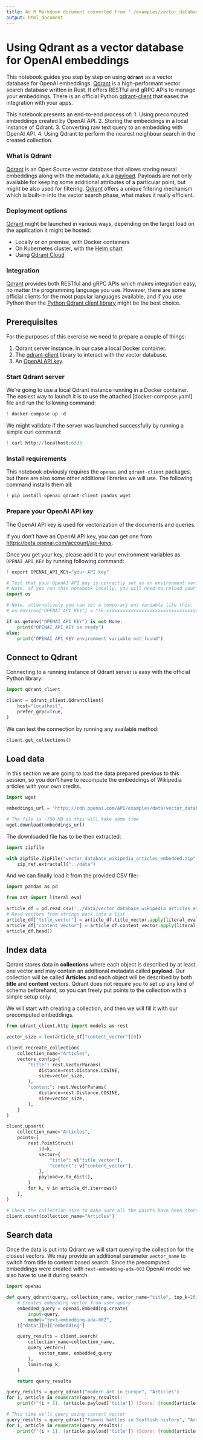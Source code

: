 ```yaml
---
title: An R Markdown document converted from "./examples/vector_databases/qdrant/Getting_started_with_Qdrant_and_OpenAI.ipynb"
output: html_document
---
```


# Using Qdrant as a vector database for OpenAI embeddings

This notebook guides you step by step on using **`Qdrant`** as a vector database for OpenAI embeddings. [Qdrant](https://qdrant.tech) is a high-performant vector search database written in Rust. It offers RESTful and gRPC APIs to manage your embeddings. There is an official Python [qdrant-client](https://github.com/qdrant/qdrant_client) that eases the integration with your apps.

This notebook presents an end-to-end process of:
1. Using precomputed embeddings created by OpenAI API.
2. Storing the embeddings in a local instance of Qdrant.
3. Converting raw text query to an embedding with OpenAI API.
4. Using Qdrant to perform the nearest neighbour search in the created collection.

### What is Qdrant

[Qdrant](https://qdrant.tech) is an Open Source vector database that allows storing neural embeddings along with the metadata, a.k.a [payload](https://qdrant.tech/documentation/payload/). Payloads are not only available for keeping some additional attributes of a particular point, but might be also used for filtering. [Qdrant](https://qdrant.tech) offers a unique filtering mechanism which is built-in into the vector search phase, what makes it really efficient.

### Deployment options

[Qdrant](https://qdrant.tech) might be launched in various ways, depending on the target load on the application it might be hosted:

- Locally or on premise, with Docker containers
- On Kubernetes cluster, with the [Helm chart](https://github.com/qdrant/qdrant-helm)
- Using [Qdrant Cloud](https://cloud.qdrant.io/)

### Integration

[Qdrant](https://qdrant.tech) provides both RESTful and gRPC APIs which makes integration easy, no matter the programming language you use. However, there are some official clients for the most popular languages available, and if you use Python then the [Python Qdrant client library](https://github.com/qdrant/qdrant_client) might be the best choice.

## Prerequisites

For the purposes of this exercise we need to prepare a couple of things:

1. Qdrant server instance. In our case a local Docker container.
2. The [qdrant-client](https://github.com/qdrant/qdrant_client) library to interact with the vector database.
3. An [OpenAI API key](https://beta.openai.com/account/api-keys).

### Start Qdrant server

We're going to use a local Qdrant instance running in a Docker container. The easiest way to launch it is to use the attached [docker-compose.yaml] file and run the following command:

```python
! docker-compose up -d
```

We might validate if the server was launched successfully by running a simple curl command:

```python
! curl http://localhost:6333
```

### Install requirements

This notebook obviously requires the `openai` and `qdrant-client` packages, but there are also some other additional libraries we will use. The following command installs them all:

```python
! pip install openai qdrant-client pandas wget
```

### Prepare your OpenAI API key

The OpenAI API key is used for vectorization of the documents and queries.

If you don't have an OpenAI API key, you can get one from [https://beta.openai.com/account/api-keys](https://beta.openai.com/account/api-keys).

Once you get your key, please add it to your environment variables as `OPENAI_API_KEY` by running following command:

```python
! export OPENAI_API_KEY="your API key"
```

```python
# Test that your OpenAI API key is correctly set as an environment variable
# Note. if you run this notebook locally, you will need to reload your terminal and the notebook for the env variables to be live.
import os

# Note. alternatively you can set a temporary env variable like this:
# os.environ["OPENAI_API_KEY"] = "sk-xxxxxxxxxxxxxxxxxxxxxxxxxxxxxxxxxxxxxxxx"

if os.getenv("OPENAI_API_KEY") is not None:
    print("OPENAI_API_KEY is ready")
else:
    print("OPENAI_API_KEY environment variable not found")
```

## Connect to Qdrant

Connecting to a running instance of Qdrant server is easy with the official Python library:

```python
import qdrant_client

client = qdrant_client.QdrantClient(
    host="localhost",
    prefer_grpc=True,
)
```

We can test the connection by running any available method:

```python
client.get_collections()
```

## Load data

In this section we are going to load the data prepared previous to this session, so you don't have to recompute the embeddings of Wikipedia articles with your own credits.

```python
import wget

embeddings_url = "https://cdn.openai.com/API/examples/data/vector_database_wikipedia_articles_embedded.zip"

# The file is ~700 MB so this will take some time
wget.download(embeddings_url)
```

The downloaded file has to be then extracted:

```python
import zipfile

with zipfile.ZipFile("vector_database_wikipedia_articles_embedded.zip","r") as zip_ref:
    zip_ref.extractall("../data")
```

And we can finally load it from the provided CSV file:

```python
import pandas as pd

from ast import literal_eval

article_df = pd.read_csv('../data/vector_database_wikipedia_articles_embedded.csv')
# Read vectors from strings back into a list
article_df["title_vector"] = article_df.title_vector.apply(literal_eval)
article_df["content_vector"] = article_df.content_vector.apply(literal_eval)
article_df.head()
```

## Index data

Qdrant stores data in __collections__ where each object is described by at least one vector and may contain an additional metadata called __payload__. Our collection will be called **Articles** and each object will be described by both **title** and **content** vectors. Qdrant does not require you to set up any kind of schema beforehand, so you can freely put points to the collection with a simple setup only.

We will start with creating a collection, and then we will fill it with our precomputed embeddings.

```python
from qdrant_client.http import models as rest

vector_size = len(article_df["content_vector"][0])

client.recreate_collection(
    collection_name="Articles",
    vectors_config={
        "title": rest.VectorParams(
            distance=rest.Distance.COSINE,
            size=vector_size,
        ),
        "content": rest.VectorParams(
            distance=rest.Distance.COSINE,
            size=vector_size,
        ),
    }
)
```

```python
client.upsert(
    collection_name="Articles",
    points=[
        rest.PointStruct(
            id=k,
            vector={
                "title": v["title_vector"],
                "content": v["content_vector"],
            },
            payload=v.to_dict(),
        )
        for k, v in article_df.iterrows()
    ],
)
```

```python
# Check the collection size to make sure all the points have been stored
client.count(collection_name="Articles")
```

## Search data

Once the data is put into Qdrant we will start querying the collection for the closest vectors. We may provide an additional parameter `vector_name` to switch from title to content based search. Since the precomputed embeddings were created with `text-embedding-ada-002` OpenAI model we also have to use it during search.

```python
import openai

def query_qdrant(query, collection_name, vector_name="title", top_k=20):
    # Creates embedding vector from user query
    embedded_query = openai.Embedding.create(
        input=query,
        model="text-embedding-ada-002",
    )["data"][0]["embedding"]

    query_results = client.search(
        collection_name=collection_name,
        query_vector=(
            vector_name, embedded_query
        ),
        limit=top_k,
    )

    return query_results
```

```python
query_results = query_qdrant("modern art in Europe", "Articles")
for i, article in enumerate(query_results):
    print(f"{i + 1}. {article.payload['title']} (Score: {round(article.score, 3)})")
```

```python
# This time we'll query using content vector
query_results = query_qdrant("Famous battles in Scottish history", "Articles", "content")
for i, article in enumerate(query_results):
    print(f"{i + 1}. {article.payload['title']} (Score: {round(article.score, 3)})")
```

